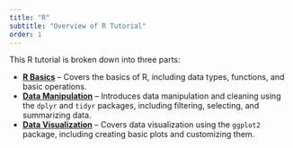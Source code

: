 ```yaml
---
title: "R"
subtitle: "Overview of R Tutorial"
order: 1
---
```


This R tutorial is broken down into three parts:

- [**R Basics**](r-intro.qmd) – Covers the basics of R, including data types, functions, and basic operations.
- [**Data Manipulation**](r-tidydata.qmd) – Introduces data manipulation and cleaning using the `dplyr` and `tidyr` packages, including filtering, selecting, and summarizing data.
- [**Data Visualization**](r-plotting.qmd) – Covers data visualization using the `ggplot2` package, including creating basic plots and customizing them.

